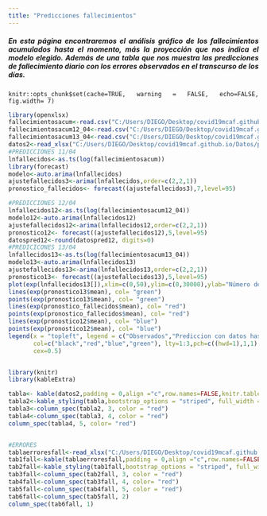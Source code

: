 ```yaml
---
title: "Predicciones fallecimientos"
---
```


<div style="text-align: justify">
##### En esta página encontraremos el análisis gráfico de los fallecimientos acumulados hasta el momento, más la proyección que nos indica el modelo elegido. Además de una tabla que nos muestra las predicciones de fallecimiento diario con los errores observados en el transcurso de los días. 
<div/>

```rsetup
knitr::opts_chunk$set(cache=TRUE, warning = FALSE, echo=FALSE, fig.width= 7)

```


```r
library(openxlsx)
fallecimientosacum<-read.csv("C:/Users/DIEGO/Desktop/covid19mcaf.github.io/Datos/mortalidadnacional11_04.csv",header=FALSE,sep=";")
fallecimientosacum12_04<-read.csv("C:/Users/DIEGO/Desktop/covid19mcaf.github.io/Datos/mortalidadnacional12_04.csv",header=FALSE,sep=";")
fallecimientosacum13_04<-read.csv("C:/Users/DIEGO/Desktop/covid19mcaf.github.io/Datos/mortalidadnacional13_04.csv",header=FALSE,sep=";")
datos2<-read_xlsx("C:/Users/DIEGO/Desktop/covid19mcaf.github.io/Datos/prueba.xlsx")
#PREDICCIONES 11/04
lnfallecidos<-as.ts(log(fallecimientosacum))
library(forecast)
modelo<-auto.arima(lnfallecidos)
ajustefallecidos3<-arima(lnfallecidos,order=c(2,2,1))
pronostico_fallecidos<- forecast((ajustefallecidos3),7,level=95)

#PREDICCIONES 12/04
lnfallecidos12<-as.ts(log(fallecimientosacum12_04))
modelo12<-auto.arima(lnfallecidos12)
ajustefallecidos12<-arima(lnfallecidos12,order=c(2,2,1))
pronostico12<- forecast((ajustefallecidos12),5,level=95)
datospred12<-round(datospred12, digits=0)
#PREDICICONES 13/04
lnfallecidos13<-as.ts(log(fallecimientosacum13_04))
modelo13<-auto.arima(lnfallecidos13)
ajustefallecidos13<-arima(lnfallecidos13,order=c(2,2,1))
pronostico13<- forecast((ajustefallecidos13),5,level=95)
plot(exp(lnfallecidos13[]),xlim=c(0,50),ylim=c(0,30000),ylab="Número de fallecimientos", xlab="Días", main="Predicciones fallecimientos")
lines(exp(pronostico13$mean), col= "green")
points(exp(pronostico13$mean), col= "green")
lines(exp(pronostico_fallecidos$mean), col= "red")
points(exp(pronostico_fallecidos$mean), col= "red")
lines(exp(pronostico12$mean), col= "blue")
points(exp(pronostico12$mean), col= "blue")
legend(x = "topleft", legend = c("Observados","Prediccion con datos hasta el 11/04/2020", "Predicción con datos hasta el 12/04/2020","Predicción con datos hasta el 13/04/2020"),
       col=c("black","red","blue","green"), lty=1:3,pch=c((hwd=1),1,1),
       cex=0.5)


library(knitr)
library(kableExtra)

tabla<- kable(datos2,padding = 0,align ="c",row.names=FALSE,knitr.table.format = "html") 
tabla2<-kable_styling(tabla,bootstrap_options = "striped", full_width = F, position = "float_left") 
tabla3<-column_spec(tabla2, 3, color = "red")
tabla4<-column_spec(tabla3, 4, color = "red")
column_spec(tabla4, 5, color= "red")


#ERRORES
tablaerroresfall<-read_xlsx("C:/Users/DIEGO/Desktop/covid19mcaf.github.io/Datos/tablerroresfallecimiento.xlsx")
tab1fall<-kable(tablaerroresfall,padding = 0,align ="c",row.names=FALSE,knitr.table.format = "html")
tab2fall<-kable_styling(tab1fall,bootstrap_options = "striped", full_width = F, position = "float_left")
tab3fall<-column_spec(tab2fall, 3, color = "red")
tab4fall<-column_spec(tab3fall, 4, color= "red")
tab5fall<-column_spec(tab4fall, 5, color = "red")
tab6fall<-column_spec(tab5fall, 2)
column_spec(tab6fall, 1)
```